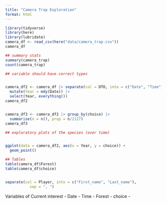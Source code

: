 ```yaml
---
title: "Camera Trap Exploration"
format: html
---
```


```r
library(tidyverse)
library(here)
library(lubridate)
camera_df <- read_csv(here("data/camera_trap.csv"))
camera_df
```

```r
## summary stats
summary(camera_trap)
count(camera_trap)
```


```r
## variable should have correct types


camera_df2 <- camera_df |> separate(col = DTO, into = c("Date", "Time"), sep = " ") |>
  mutate(Year = mdy(Date)) |>
  select(Year, everything())
camera_df2


camera_df3 <- camera_df2 |> group_by(choice) |>
  summarise(n = n(), prop = n/2127)
camera_df3

## exploratory plots of the species (over time)


ggplot(data = camera_df2, aes(x = Year, y = choice)) +
  geom_point()
```



```r
## Tables
table(camera_df$Forest)
table(camera_df$choice)


separate(col = Player, into = c("First_name", "Last_name"), 
           sep = ", ")

```

Variables of Current interest
- Date
- Time
- Forest 
- choice
-
